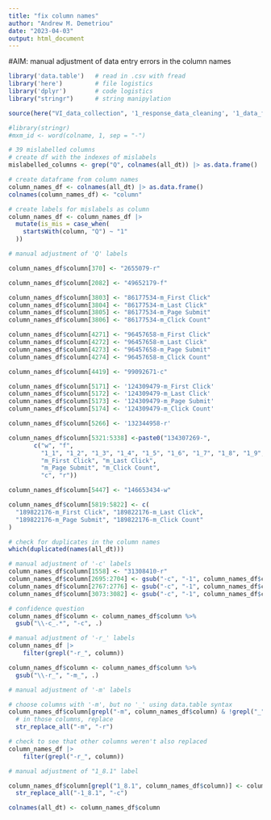 ```yaml
---
title: "fix column names"
author: "Andrew M. Demetriou"
date: "2023-04-03"
output: html_document
---
```


#AIM: manual adjustment of data entry errors in the column names


```r
library('data.table')   # read in .csv with fread
library('here')         # file logistics
library('dplyr')        # code logistics
library("stringr")      # string manipylation
```

```r
source(here("VI_data_collection", '1_response_data_cleaning', '1_data_format_1.2.R'))
``` 

```r
#library(stringr)
#mxm_id <- word(colname, 1, sep = "-")

# 39 mislabelled columns
# create df with the indexes of mislabels
mislabelled_columns <- grep("Q", colnames(all_dt)) |> as.data.frame()

# create dataframe from column names
column_names_df <- colnames(all_dt) |> as.data.frame()
colnames(column_names_df) <- "column"

# create labels for mislabels as column
column_names_df <- column_names_df |>
  mutate(is_mis = case_when(
    startsWith(column, "Q") ~ "1"
  ))
```

```r
# manual adjustment of 'Q' labels

column_names_df$column[370] <- "2655079-r"

column_names_df$column[2082] <- "49652179-f"

column_names_df$column[3803] <- "86177534-m_First Click"
column_names_df$column[3804] <- "86177534-m_Last Click"
column_names_df$column[3805] <- "86177534-m_Page Submit"
column_names_df$column[3806] <- "86177534-m_Click Count"

column_names_df$column[4271] <- "96457658-m_First Click"
column_names_df$column[4272] <- "96457658-m_Last Click"
column_names_df$column[4273] <- "96457658-m_Page Submit"
column_names_df$column[4274] <- "96457658-m_Click Count"

column_names_df$column[4419] <- "99092671-c"

column_names_df$column[5171] <- '124309479-m_First Click'
column_names_df$column[5172] <- '124309479-m_Last Click'
column_names_df$column[5173] <- '124309479-m_Page Submit'
column_names_df$column[5174] <- '124309479-m_Click Count'

column_names_df$column[5266] <- '132344958-r'

column_names_df$column[5321:5338] <-paste0("134307269-", 
       c("w", "f", 
         "1_1", "1_2", "1_3", "1_4", "1_5", "1_6", "1_7", "1_8", "1_9", "1_10", 
         "m_First Click", "m_Last Click", 
         "m_Page Submit", "m_Click Count", 
         "c", "r"))

column_names_df$column[5447] <- "146653434-w"

column_names_df$column[5819:5822] <- c(
  "189822176-m_First Click", "189822176-m_Last Click",
  "189822176-m_Page Submit", "189822176-m_Click Count"
)
```

```r
# check for duplicates in the column names
which(duplicated(names(all_dt)))
```

```r
# manual adjustment of '-c' labels
column_names_df$column[1558] <- "31308410-r"
column_names_df$column[2695:2704] <- gsub("-c", "-1", column_names_df$column[2695:2704])
column_names_df$column[2767:2776] <- gsub("-c", "-1", column_names_df$column[2767:2776])
column_names_df$column[3073:3082] <- gsub("-c", "-1", column_names_df$column[3073:3082])
```


```r
# confidence question
column_names_df$column <- column_names_df$column %>%
  gsub("\\-c_.*", "-c", .)
```

```r
# manual adjustment of '-r_' labels
column_names_df |>
    filter(grepl("-r_", column))

column_names_df$column <- column_names_df$column %>%
  gsub("\\-r_", "-m_", .)
```

```r
# manual adjustment of '-m' labels

# choose columns with '-m', but no '_' using data.table syntax
column_names_df$column[grepl("-m", column_names_df$column) & !grepl("_", column_names_df$column)] <- column_names_df$column[grepl("-m", column_names_df$column) & !grepl("_", column_names_df$column)] |> 
  # in those columns, replace
  str_replace_all("-m", "-r")

# check to see that other columns weren't also replaced
column_names_df |>
    filter(grepl("-r_", column))
```
```r
# manual adjustment of "1_8.1" label

column_names_df$column[grepl("1_8.1", column_names_df$column)] <- column_names_df$column[grepl("1_8.1", column_names_df$column)] |> 
  str_replace_all("-1_8.1", "-c")
```


```r
colnames(all_dt) <- column_names_df$column
```

